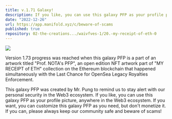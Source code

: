 ```yaml
---
title: v.1.71 Galaxy!
description: If you like, you can use this galaxy PFP as your profile picture, anywhere in the Web3 ecosystem. If you want, you can customize this galaxy PFP as you need, but don't monetize it.
date: "2022-12-26"
url: https://app.manifold.xyz/c/beware-of-scams
published: true
repository: 02-the-creations.../waivfves-1/20.-my-receipt-of-eth-0
---
```


[![](/1.71.jpeg)](/1.71.jpeg)

Version 1.73 progress was reached when this galaxy PFP is a part of an artwork titled "Prof. NOTA's PFP", an open edition NFT artwork part of "MY RECEIPT of ETH" collection on the Ethereum blockchain that happened simultaneously with the Last Chance for OpenSea Legacy Royalties Enforcement.   
   
This galaxy PFP was created by Mr. Pung to remind us to stay alert with our personal security in the Web3 ecosystem. If you like, you can use this galaxy PFP as your profile picture, anywhere in the Web3 ecosystem. If you want, you can customize this galaxy PFP as you need, but don't monetize it. If you can, please always keep our community safe and beware of scams!